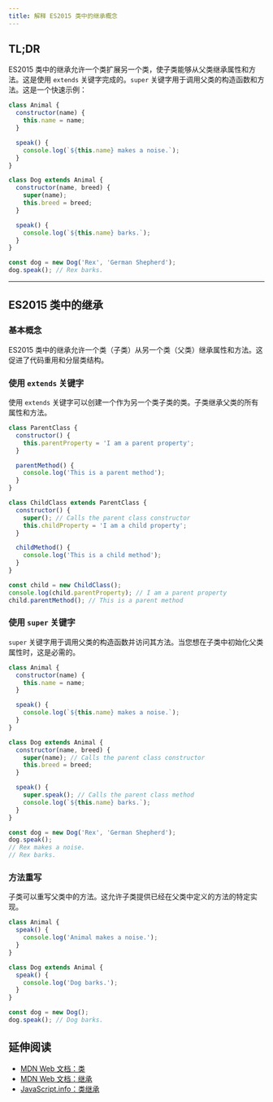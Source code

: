 ```yaml
---
title: 解释 ES2015 类中的继承概念
---
```


## TL;DR

ES2015 类中的继承允许一个类扩展另一个类，使子类能够从父类继承属性和方法。这是使用 `extends` 关键字完成的。`super` 关键字用于调用父类的构造函数和方法。这是一个快速示例：

```js live
class Animal {
  constructor(name) {
    this.name = name;
  }

  speak() {
    console.log(`${this.name} makes a noise.`);
  }
}

class Dog extends Animal {
  constructor(name, breed) {
    super(name);
    this.breed = breed;
  }

  speak() {
    console.log(`${this.name} barks.`);
  }
}

const dog = new Dog('Rex', 'German Shepherd');
dog.speak(); // Rex barks.
```

***

## ES2015 类中的继承

### 基本概念

ES2015 类中的继承允许一个类（子类）从另一个类（父类）继承属性和方法。这促进了代码重用和分层类结构。

### 使用 `extends` 关键字

使用 `extends` 关键字可以创建一个作为另一个类子类的类。子类继承父类的所有属性和方法。

```js live
class ParentClass {
  constructor() {
    this.parentProperty = 'I am a parent property';
  }

  parentMethod() {
    console.log('This is a parent method');
  }
}

class ChildClass extends ParentClass {
  constructor() {
    super(); // Calls the parent class constructor
    this.childProperty = 'I am a child property';
  }

  childMethod() {
    console.log('This is a child method');
  }
}

const child = new ChildClass();
console.log(child.parentProperty); // I am a parent property
child.parentMethod(); // This is a parent method
```

### 使用 `super` 关键字

`super` 关键字用于调用父类的构造函数并访问其方法。当您想在子类中初始化父类属性时，这是必需的。

```js live
class Animal {
  constructor(name) {
    this.name = name;
  }

  speak() {
    console.log(`${this.name} makes a noise.`);
  }
}

class Dog extends Animal {
  constructor(name, breed) {
    super(name); // Calls the parent class constructor
    this.breed = breed;
  }

  speak() {
    super.speak(); // Calls the parent class method
    console.log(`${this.name} barks.`);
  }
}

const dog = new Dog('Rex', 'German Shepherd');
dog.speak();
// Rex makes a noise.
// Rex barks.
```

### 方法重写

子类可以重写父类中的方法。这允许子类提供已经在父类中定义的方法的特定实现。

```js live
class Animal {
  speak() {
    console.log('Animal makes a noise.');
  }
}

class Dog extends Animal {
  speak() {
    console.log('Dog barks.');
  }
}

const dog = new Dog();
dog.speak(); // Dog barks.
```

## 延伸阅读

* [MDN Web 文档：类](https://developer.mozilla.org/zh-CN/docs/Web/JavaScript/Reference/Classes)
* [MDN Web 文档：继承](https://developer.mozilla.org/zh-CN/docs/Web/JavaScript/Inheritance_and_the_prototype_chain)
* [JavaScript.info：类继承](https://zh.javascript.info/class-inheritance)
